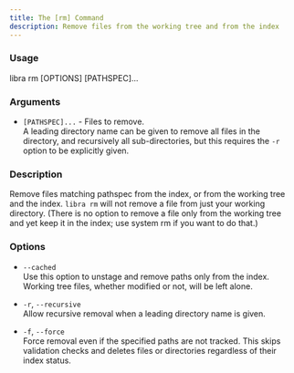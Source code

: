 ```yaml
---
title: The [rm] Command
description: Remove files from the working tree and from the index
---
```


### Usage

libra rm \[OPTIONS\] \[PATHSPEC\]...

### Arguments

-   `[PATHSPEC]...` - Files to remove.<br/>
A leading directory name can be given to remove all files in the
directory, and recursively all sub-directories, but this requires the `-r` option to be explicitly given.

### Description

Remove files matching pathspec from the index, or from the working tree and the index. `libra rm` will not remove a file from just your working
directory. (There is no option to remove a file only from the working tree and yet keep it in the index; use system rm if you want to do
that.)

### Options

-   `--cached`<br/>
    Use this option to unstage and remove paths only from the index. Working tree files, whether modified or not, will be left alone.

-   `-r`, `--recursive`<br/>
    Allow recursive removal when a leading directory name is given.

-   `-f`, `--force`<br/>
    Force removal even if the specified paths are not tracked. This skips validation checks and deletes files or directories regardless of their index status.
